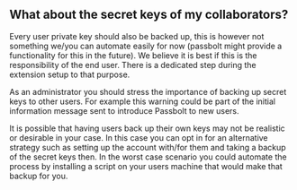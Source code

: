 ## What about the secret keys of my collaborators?

Every user private key should also be backed up, this is however not something we/you can automate easily for now (passbolt might provide a functionality for this in the future). We believe it is best if this is the responsibility of the end user. There is a dedicated step during the extension setup to that purpose.

As an administrator you should stress the importance of backing up secret keys to other users. For example this warning could be part of the initial information message sent to introduce Passbolt to new users.

It is possible that having users back up their own keys may not be realistic or desirable in your case. In this case you can opt in for an alternative strategy such as setting up the account with/for them and taking a backup of the secret keys then. In the worst case scenario you could automate the process by installing a script on your users machine that would make that backup for you.
